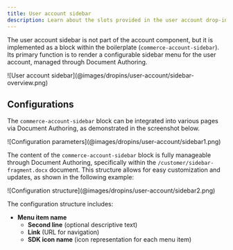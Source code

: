 ```yaml
---
title: User account sidebar
description: Learn about the slots provided in the user account drop-in component.
---
```



The user account sidebar is not part of the account component, but it is implemented as a block within the boilerplate (`commerce-account-sidebar`). Its primary function is to render a configurable sidebar menu for the user account, managed through Document Authoring.

<Diagram caption="User account sidebar">
  ![User account sidebar](@images/dropins/user-account/sidebar-overview.png)
</Diagram>

## Configurations

The `commerce-account-sidebar` block can be integrated into various pages via Document Authoring, as demonstrated in the screenshot below.

<Diagram caption="Configuration parameters">
  ![Configuration parameters](@images/dropins/user-account/sidebar1.png)
</Diagram>

The content of the `commerce-account-sidebar` block is fully manageable through Document Authoring, specifically within the `/customer/sidebar-fragment.docx` document. This structure allows for easy customization and updates, as shown in the following example:

<Diagram caption="Configuration structure">
  ![Configuration structure](@images/dropins/user-account/sidebar2.png)
</Diagram>

The configuration structure includes:

* **Menu item name**
  * **Second line** (optional descriptive text)
  * **Link** (URL for navigation)
  * **SDK icon name** (icon representation for each menu item)
